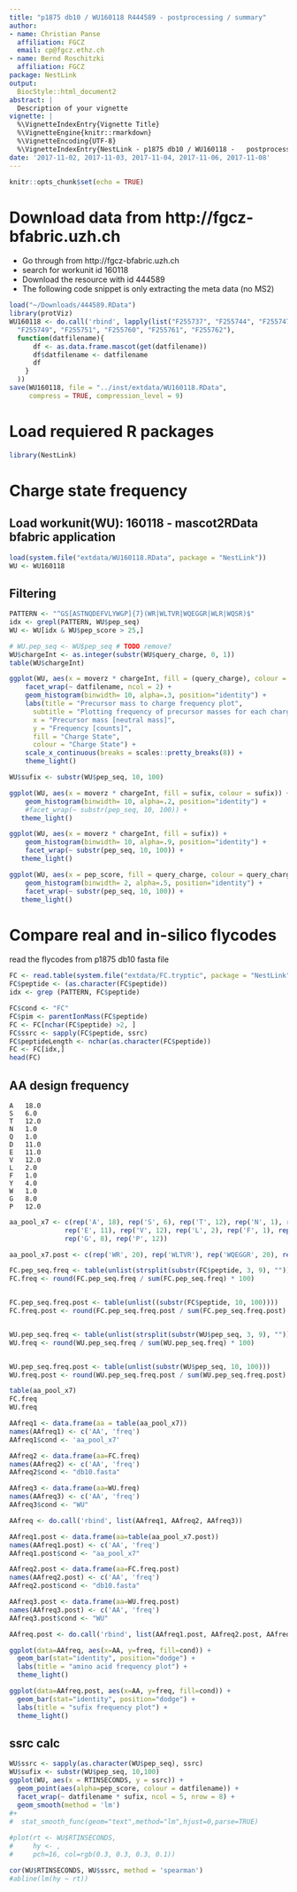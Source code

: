 ```yaml
---
title: "p1875 db10 / WU160118 R444589 -	postprocessing / summary"
author: 
- name: Christian Panse
  affiliation: FGCZ
  email: cp@fgcz.ethz.ch
- name: Bernd Roschitzki
  affiliation: FGCZ
package: NestLink
output:
  BiocStyle::html_document2
abstract: |
  Description of your vignette
vignette: |
  %\VignetteIndexEntry{Vignette Title}
  %\VignetteEngine{knitr::rmarkdown}
  %\VignetteEncoding{UTF-8}
  %\VignetteIndexEntry{NestLink - p1875 db10 / WU160118 -	postprocessing / summary}
date: '2017-11-02, 2017-11-03, 2017-11-04, 2017-11-06, 2017-11-08'
---
```



  

```r
knitr::opts_chunk$set(echo = TRUE)
```

# Download data from http://fgcz-bfabric.uzh.ch

- Go through from http://fgcz-bfabric.uzh.ch
- search for workunit id 160118
- Download the resource with id 444589
- The following code snippet is only extracting the meta data (no MS2)

```r
load("~/Downloads/444589.RData")
library(protViz)
WU160118 <- do.call('rbind', lapply(list("F255737", "F255744", "F255747", 
  "F255749", "F255751", "F255760", "F255761", "F255762"), 
  function(datfilename){
      df <- as.data.frame.mascot(get(datfilename))
      df$datfilename <- datfilename
      df
    }
  ))
save(WU160118, file = "../inst/extdata/WU160118.RData", 
     compress = TRUE, compression_level = 9)   
```

# Load requiered R packages

```r
library(NestLink)
```

# Charge state frequency

## Load workunit(WU): 160118 - mascot2RData bfabric application

```r
load(system.file("extdata/WU160118.RData", package = "NestLink"))
WU <- WU160118
```

## Filtering
```r
PATTERN <- "^GS[ASTNQDEFVLYWGP]{7}(WR|WLTVR|WQEGGR|WLR|WQSR)$"
idx <- grepl(PATTERN, WU$pep_seq)
WU <- WU[idx & WU$pep_score > 25,]
```


```r
# WU.pep_seq <- WU$pep_seq # TODO remove?
WU$chargeInt <- as.integer(substr(WU$query_charge, 0, 1))
table(WU$chargeInt)

ggplot(WU, aes(x = moverz * chargeInt, fill = (query_charge), colour = (query_charge))) +
    facet_wrap(~ datfilename, ncol = 2) +
    geom_histogram(binwidth= 10, alpha=.3, position="identity") +
    labs(title = "Precursor mass to charge frequency plot",
      subtitle = "Plotting frequency of precursor masses for each charge state",
      x = "Precursor mass [neutral mass]", 
      y = "Frequency [counts]",
      fill = "Charge State",
      colour = "Charge State") +
    scale_x_continuous(breaks = scales::pretty_breaks(8)) +
    theme_light()
```

```r
WU$sufix <- substr(WU$pep_seq, 10, 100)

ggplot(WU, aes(x = moverz * chargeInt, fill = sufix, colour = sufix)) +
    geom_histogram(binwidth= 10, alpha=.2, position="identity") +
    #facet_wrap(~ substr(pep_seq, 10, 100)) +
   theme_light()
```

```r
ggplot(WU, aes(x = moverz * chargeInt, fill = sufix)) +
    geom_histogram(binwidth= 10, alpha=.9, position="identity") +
    facet_wrap(~ substr(pep_seq, 10, 100)) +
   theme_light()
```

```r
ggplot(WU, aes(x = pep_score, fill = query_charge, colour = query_charge)) +
    geom_histogram(binwidth= 2, alpha=.5, position="identity") +
    facet_wrap(~ substr(pep_seq, 10, 100)) +
   theme_light()
```

# Compare real and in-silico flycodes

read the flycodes from p1875 db10 fasta file

```r
FC <- read.table(system.file("extdata/FC.tryptic", package = "NestLink"), col.names = "peptide")
FC$peptide <- (as.character(FC$peptide))
idx <- grep (PATTERN, FC$peptide)

FC$cond <- "FC"
FC$pim <- parentIonMass(FC$peptide)
FC <- FC[nchar(FC$peptide) >2, ]
FC$ssrc <- sapply(FC$peptide, ssrc)
FC$peptideLength <- nchar(as.character(FC$peptide))
FC <- FC[idx,]
head(FC)    
```

## AA design frequency

```
A 	18.0
S 	6.0
T 	12.0
N 	1.0
Q 	1.0
D 	11.0
E 	11.0
V 	12.0
L 	2.0
F 	1.0
Y 	4.0
W 	1.0
G 	8.0
P 	12.0
```

```r
aa_pool_x7 <- c(rep('A', 18), rep('S', 6), rep('T', 12), rep('N', 1), rep('Q', 1), rep('D', 11), 
              rep('E', 11), rep('V', 12), rep('L', 2), rep('F', 1), rep('Y', 4), rep('W', 1), 
              rep('G', 8), rep('P', 12))

aa_pool_x7.post <- c(rep('WR', 20), rep('WLTVR'), rep('WQEGGR', 20), rep('WLR', 20), rep('WQSR', 20))

```

```r
FC.pep_seq.freq <- table(unlist(strsplit(substr(FC$peptide, 3, 9), "")))
FC.freq <- round(FC.pep_seq.freq / sum(FC.pep_seq.freq) * 100)


FC.pep_seq.freq.post <- table(unlist((substr(FC$peptide, 10, 100))))
FC.freq.post <- round(FC.pep_seq.freq.post / sum(FC.pep_seq.freq.post) * 100)


WU.pep_seq.freq <- table(unlist(strsplit(substr(WU$pep_seq, 3, 9), "")))
WU.freq <- round(WU.pep_seq.freq / sum(WU.pep_seq.freq) * 100)


WU.pep_seq.freq.post <- table(unlist(substr(WU$pep_seq, 10, 100)))
WU.freq.post <- round(WU.pep_seq.freq.post / sum(WU.pep_seq.freq.post) *100)
```

```r
table(aa_pool_x7)
FC.freq
WU.freq
```


```r
AAfreq1 <- data.frame(aa = table(aa_pool_x7))
names(AAfreq1) <- c('AA', 'freq')
AAfreq1$cond <- 'aa_pool_x7'

AAfreq2 <- data.frame(aa=FC.freq)
names(AAfreq2) <- c('AA', 'freq')
AAfreq2$cond <- "db10.fasta"

AAfreq3 <- data.frame(aa=WU.freq)
names(AAfreq3) <- c('AA', 'freq')
AAfreq3$cond <- "WU"

AAfreq <- do.call('rbind', list(AAfreq1, AAfreq2, AAfreq3))
```

```r
AAfreq1.post <- data.frame(aa=table(aa_pool_x7.post))
names(AAfreq1.post) <- c('AA', 'freq')
AAfreq1.post$cond <- "aa_pool_x7"

AAfreq2.post <- data.frame(aa=FC.freq.post)
names(AAfreq2.post) <- c('AA', 'freq')
AAfreq2.post$cond <- "db10.fasta"

AAfreq3.post <- data.frame(aa=WU.freq.post)
names(AAfreq3.post) <- c('AA', 'freq')
AAfreq3.post$cond <- "WU"

AAfreq.post <- do.call('rbind', list(AAfreq1.post, AAfreq2.post, AAfreq3.post))

```

```r
ggplot(data=AAfreq, aes(x=AA, y=freq, fill=cond)) + 
  geom_bar(stat="identity", position="dodge") + 
  labs(title = "amino acid frequency plot") +
  theme_light()
```


```r
ggplot(data=AAfreq.post, aes(x=AA, y=freq, fill=cond)) + 
  geom_bar(stat="identity", position="dodge") + 
  labs(title = "sufix frequency plot") +
  theme_light()
```

## ssrc calc

```r
WU$ssrc <- sapply(as.character(WU$pep_seq), ssrc)
WU$sufix <- substr(WU$pep_seq, 10,100)
ggplot(WU, aes(x = RTINSECONDS, y = ssrc)) +
  geom_point(aes(alpha=pep_score, colour = datfilename)) +
  facet_wrap(~ datfilename * sufix, ncol = 5, nrow = 8) +
  geom_smooth(method = 'lm') 
#+
#  stat_smooth_func(geom="text",method="lm",hjust=0,parse=TRUE) 
 
#plot(rt <- WU$RTINSECONDS, 
#     hy <- , 
#     pch=16, col=rgb(0.3, 0.3, 0.3, 0.1))
```
```r
cor(WU$RTINSECONDS, WU$ssrc, method = 'spearman')
#abline(lm(hy ~ rt))
```

 
